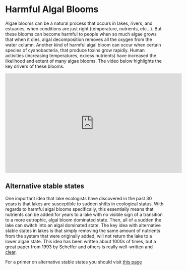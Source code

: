 # Harmful Algal Blooms


Algae blooms can be a natural process that occurs in lakes, rivers, and estuaries,
when conditions are just right (temperature, nutrients, etc...). But these blooms 
can become harmful to people when so much algae grows that when it dies, algal 
decomposition removes all the oxygen from the water column. Another kind of 
harmful algal bloom can occur when certain species of cyanobacteria, that produce
toxins grow rapidly. Human activities (increasing temperatures, excess nutrients)
have increased the likelihood and extent of many algae blooms. 
The video below highlights the key drivers of these blooms. 


<iframe width="560" height="315" src="https://www.youtube.com/embed/706kZXlHZRw" frameborder="0" allow="accelerometer; autoplay; encrypted-media; gyroscope; picture-in-picture" allowfullscreen></iframe>


## Alternative stable states 

One important idea that lake ecologists have discovered in the past 30 years is
that lakes are susceptible to sudden shifts in ecological status. With regards
to harmful algal blooms specifically, this essentially means that nutrients 
can be added for years to a lake with no visible sign of a transition to a more
eutrophic, algal bloom dominated state. Then, all of a sudden the lake can switch 
into an algal dominated state. The key idea with alternative stable states in lakes
is that simply removing the same amount of nutrients from the system that were 
originally added, will not return the lake to a lower algae state. This idea has
been written about 1000s of times, but a great paper from 1993 by Scheffer and 
others is really well-written and [clear](https://www.sciencedirect.com/science/article/pii/016953479390254M).

For a primer on alternative stable states you should visit 
[this page](https://www.nature.com/scitable/knowledge/library/alternative-stable-states-78274277)






